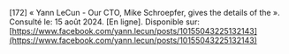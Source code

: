 \[172\]	« Yann LeCun \- Our CTO, Mike Schroepfer, gives the details of the ». Consulté le: 15 août 2024\. \[En ligne\]. Disponible sur: [https://www.facebook.com/yann.lecun/posts/10155043225132143](https://www.facebook.com/yann.lecun/posts/10155043225132143)
